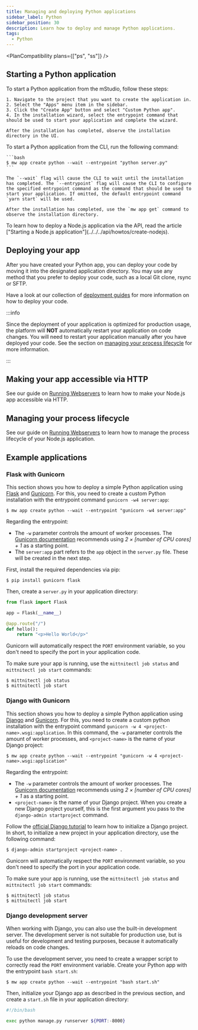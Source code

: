 ```yaml
---
title: Managing and deploying Python applications
sidebar_label: Python
sidebar_position: 30
description: Learn how to deploy and manage Python applications.
tags:
  - Python
---
```



<PlanCompatibility plans={["ps", "ss"]} />

## Starting a Python application

<Tabs groupId="access-mode">
  <TabItem value="gui" label="mStudio UI">
    To start a Python application from the mStudio, follow these steps:

    1. Navigate to the project that you want to create the application in.
    2. Select the "Apps" menu item in the sidebar.
    3. Click the "Create App" button and select "Custom Python app".
    4. In the installation wizard, select the entrypoint command that should be used to start your application and complete the wizard.

    After the installation has completed, observe the installation directory in the UI.

  </TabItem>
  <TabItem value="cli" label="CLI">
    To start a Python application from the CLI, run the following command:

    ```bash
    $ mw app create python --wait --entrypoint "python server.py"
    ```

    The `--wait` flag will cause the CLI to wait until the installation has completed. The `--entrypoint` flag will cause the CLI to configure the specified entrypoint command as the command that should be used to start your application. If omitted, the default entrypoint command `yarn start` will be used.

    After the installation has completed, use the `mw app get` command to observe the installation directory.

  </TabItem>
  <TabItem value="api" label="API">
    To learn how to deploy a Node.js application via the API, read the article ["Starting a Node.js application"](../../../api/howtos/create-nodejs).
  </TabItem>
</Tabs>

## Deploying your app

After you have created your Python app, you can deploy your code by moving it into the designated application directory. You may use any method that you prefer to deploy your code, such as a local Git clone, rsync or SFTP.

Have a look at our collection of [deployment guides](/docs/v2/category/deployment-guides) for more information on how to deploy your code.

:::info

Since the deployment of your application is optimized for production usage, the platform will **NOT** automatically restart your application on code changes. You will need to restart your application manually after you have deployed your code. See the section on [managing your process lifecycle](#managing-your-process-lifecycle) for more information.

:::

## Making your app accessible via HTTP

See our guide on [Running Webservers](../webservers#making-your-app-accessible-via-http) to learn how to make your Node.js app accessible via HTTP.

## Managing your process lifecycle

See our guide on [Running Webservers](../webservers/#managing-your-process-lifecycle) to learn how to manage the process lifecycle of your Node.js application.

## Example applications

### Flask with Gunicorn

This section shows you how to deploy a simple Python application using [Flask](https://flask.palletsprojects.com/en/3.0.x/) and [Gunicorn](https://gunicorn.org/). For this, you need to create a custom Python installation with the entrypoint command `gunicorn -w4 server:app`:

```shellsession title="Local shell session"
$ mw app create python --wait --entrypoint "gunicorn -w4 server:app"
```

Regarding the entrypoint:

- The `-w` parameter controls the amount of worker processes. The [Gunicorn documentation](https://docs.gunicorn.org/en/stable/design.html#how-many-workers) recommends using _2 × [number of CPU cores] + 1_ as a starting point.
- The `server:app` part refers to the `app` object in the `server.py` file. These will be created in the next step.

First, install the required dependencies via pip:

```shellsession title="SSH shell session"
$ pip install gunicorn flask
```

Then, create a `server.py` in your application directory:

```python title="server.py"
from flask import Flask

app = Flask(__name__)

@app.route("/")
def hello():
    return "<p>Hello World</p>"
```

Gunicorn will automatically respect the `PORT` environment variable, so you don't need to specify the port in your application code.

To make sure your app is running, use the `mittnitectl job status` and `mittnitectl job start` commands:

```shellsession title="SSH shell session"
$ mittnitectl job status
$ mittnitectl job start
```

### Django with Gunicorn

This section shows you how to deploy a simple Python application using [Django](https://www.djangoproject.com/) and [Gunicorn](https://gunicorn.org/). For this, you need to create a custom python installation with the entrypoint command `gunicorn -w 4 <project-name>.wsgi:application`. In this command, the `-w` parameter controls the amount of worker processes, and `<project-name>` is the name of your Django project:

```shellsession title="Local shell session"
$ mw app create python --wait --entrypoint "gunicorn -w 4 <project-name>.wsgi:application"
```

Regarding the entrypoint:

- The `-w` parameter controls the amount of worker processes. The [Gunicorn documentation](https://docs.gunicorn.org/en/stable/design.html#how-many-workers) recommends using _2 × [number of CPU cores] + 1_ as a starting point.
- `<project-name>` is the name of your Django project. When you create a new Django project yourself, this is the first argument you pass to the `django-admin startproject` command.

Follow the [official Django tutorial](https://docs.djangoproject.com/en/5.0/intro/tutorial01/) to learn how to initialize a Django project. In short, to initialize a new project in your application directory, use the following command:

```shellsession title="SSH shell session"
$ django-admin startproject <project-name> .
```

Gunicorn will automatically respect the `PORT` environment variable, so you don't need to specify the port in your application code.

To make sure your app is running, use the `mittnitectl job status` and `mittnitectl job start` commands:

```shellsession title="SSH shell session"
$ mittnitectl job status
$ mittnitectl job start
```

### Django development server

When working with Django, you can also use the built-in development server. The development server is not suitable for production use, but is useful for development and testing purposes, because it automatically reloads on code changes.

To use the development server, you need to create a wrapper script to correctly read the `PORT` environment variable. Create your Python app with the entrypoint `bash start.sh`:

```shellsession title="Local shell session"
$ mw app create python --wait --entrypoint "bash start.sh"
```

Then, initialize your Django app as described in the previous section, and create a `start.sh` file in your application directory:

```bash title="start.sh"
#!/bin/bash

exec python manage.py runserver ${PORT:-8000}
```


